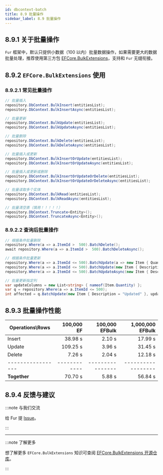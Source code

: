 ```yaml
---
id: dbcontext-batch
title: 8.9 批量操作
sidebar_label: 8.9 批量操作
---
```


## 8.9.1 关于批量操作

`Fur` 框架中，默认只提供小数据（100 以内）批量数据操作，如果需要更大的数据批量处理，推荐使用第三方包 [EFCore.BulkExtensions](https://github.com/borisdj/EFCore.BulkExtensions)，支持和 `Fur` 无缝衔接。

## 8.9.2 `EFCore.BulkExtensions` 使用

### 8.9.2.1 常见批量操作

```cs
// 批量插入
repository.DbContext.BulkInsert(entitiesList);
repository.DbContext.BulkInsertAsync(entitiesList);

// 批量更新
repository.DbContext.BulkUpdate(entitiesList);
repository.DbContext.BulkUpdateAsync(entitiesList);

// 批量删除
repository.DbContext.BulkDelete(entitiesList);
repository.DbContext.BulkDeleteAsync(entitiesList);

// 批量插入或更新
repository.DbContext.BulkInsertOrUpdate(entitiesList);
repository.DbContext.BulkInsertOrUpdateAsync(entitiesList);

// 批量插入或更新或删除
repository.DbContext.BulkInsertOrUpdateOrDelete(entitiesList);
repository.DbContext.BulkInsertOrUpdateOrDeleteAsync(entitiesList);

// 批量读取多个实体
repository.DbContext.BulkRead(entitiesList);
repository.DbContext.BulkReadAsync(entitiesList);

// 批量清空表（慎用！！！！！）
repository.DbContext.Truncate<Entity>();
repository.DbContext.TruncateAsync<Entity>();
```

### 8.9.2.2 查询后批量操作

```cs
// 根据条件批量删除
repository.Where(a => a.ItemId >  500).BatchDelete();
await repository.Where(a => a.ItemId >  500).BatchDeleteAsync();

// 根据条件批量更新
repository.Where(a => a.ItemId <= 500).BatchUpdate(a => new Item { Quantity = a.Quantity + 100 });
repository.Where(a => a.ItemId <= 500).BatchUpdate(new Item { Description = "Updated" });
repository.Where(a => a.ItemId <= 500).BatchUpdateAsync(new Item { Description = "Updated" });

// 批量更新指定列
var updateColumns = new List<string> { nameof(Item.Quantity) };
var q = repository.Where(a => a.ItemId <= 500);
int affected = q.BatchUpdate(new Item { Description = "Updated" }, updateColumns);
```

## 8.9.3 批量操作性能

| Operations\Rows   |   100,000 EF |   100,000 EFBulk |   1,000,000 EFBulk |
| ----------------- | -----------: | ---------------: | -----------------: |
| Insert            |      38.98 s |           2.10 s |            17.99 s |
| Update            |     109.25 s |           3.96 s |            31.45 s |
| Delete            |       7.26 s |           2.04 s |            12.18 s |
| ----------------- | ------------ | ---------------- | ------------------ |
| **Together**      |      70.70 s |           5.88 s |            56.84 s |

## 8.9.4 反馈与建议

:::note 与我们交流

给 Fur 提 [Issue](https://gitee.com/monksoul/Fur/issues/new?issue)。

:::

---

:::note 了解更多

想了解更多 `EFCore.BulkExtensions` 知识可查阅 [EFCore.BulkExtensions 开源仓库](https://github.com/borisdj/EFCore.BulkExtensions)。

:::
